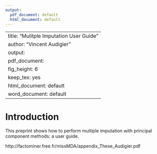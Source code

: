 ```yaml
---
output:
  pdf_document: default
  html_document: default
---
```

<!--
%\VignetteEngine{knitr::knitr}
%\VignetteIndexEntry{MulitpleImputation}
-->

---
title: "Mulitple Imputation User Guide"
author: "Vincent Audigier"
output:
  pdf_document:
    fig_height: 6
    keep_tex: yes
  html_document: default
  word_document: default
---


# Introduction

This preprint shows how to perform multiple imputation with principal component methods: a user guide.

http://factominer.free.fr/missMDA/appendix_These_Audigier.pdf